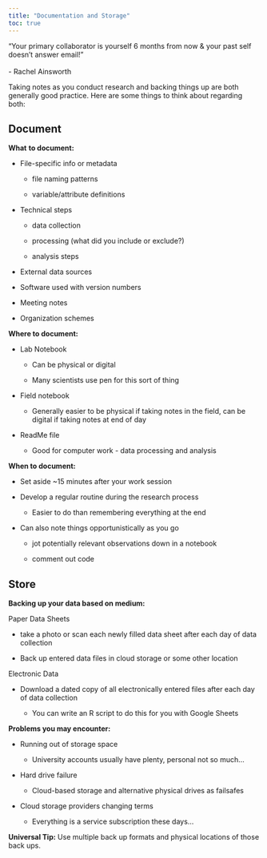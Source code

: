```yaml
---
title: "Documentation and Storage"
toc: true
---
```


“Your primary collaborator is yourself 6 months from now & your past self doesn’t answer email!”\
\
- Rachel Ainsworth

Taking notes as you conduct research and backing things up are both generally good practice. Here are some things to think about regarding both:

## Document

**What** **to document:**

-   File-specific info or metadata

    -   file naming patterns

    -   variable/attribute definitions

-   Technical steps

    -   data collection

    -   processing (what did you include or exclude?)

    -   analysis steps

-   External data sources

-   Software used with version numbers

-   Meeting notes

-   Organization schemes

**Where to document:**

-   Lab Notebook

    -   Can be physical or digital

    -   Many scientists use pen for this sort of thing

-   Field notebook

    -   Generally easier to be physical if taking notes in the field, can be digital if taking notes at end of day

-   ReadMe file

    -   Good for computer work - data processing and analysis

**When to document:**

-   Set aside \~15 minutes after your work session

-   Develop a regular routine during the research process

    -   Easier to do than remembering everything at the end

-   Can also note things opportunistically as you go

    -   jot potentially relevant observations down in a notebook

    -   comment out code

## Store

**Backing up your data based on medium:**

Paper Data Sheets

-   take a photo or scan each newly filled data sheet after each day of data collection

-   Back up entered data files in cloud storage or some other location

Electronic Data

-   Download a dated copy of all electronically entered files after each day of data collection

    -   You can write an R script to do this for you with Google Sheets

**Problems you may encounter:**

-   Running out of storage space

    -   University accounts usually have plenty, personal not so much...

-   Hard drive failure

    -   Cloud-based storage and alternative physical drives as failsafes

-   Cloud storage providers changing terms

    -   Everything is a service subscription these days...

**Universal Tip:** Use multiple back up formats and physical locations of those back ups.

